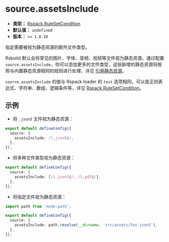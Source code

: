 # source.assetsInclude

- **类型：** [Rspack.RuleSetCondition](https://rspack.dev/config/module#condition)
- **默认值：** `undefined`
- **版本：** `>= 1.0.18`

指定需要被视为静态资源的额外文件类型。

Rsbuild 默认会将常见的图片、字体、音频、视频等文件视为静态资源。通过配置 `source.assetsInclude`，你可以添加更多的文件类型，这些新增的静态资源将按照与内置静态资源相同的规则进行处理，详见 [引用静态资源](/guide/basic/static-assets)。

`source.assetsInclude` 的值与 Rspack loader 的 `test` 选项相同，可以是正则表达式、字符串、数组、逻辑条件等，详见 [Rspack RuleSetCondition](https://rspack.dev/config/module#condition)。

## 示例

- 将 `.json5` 文件视为静态资源：

```ts
export default defineConfig({
  source: {
    assetsInclude: /\.json5$/,
  },
});
```

- 将多种文件类型视为静态资源：

```ts
export default defineConfig({
  source: {
    assetsInclude: [/\.json5$/, /\.pdf$/],
  },
});
```

- 将指定文件视为静态资源：

```ts
import path from 'node:path';

export default defineConfig({
  source: {
    assetsInclude: path.resolve(__dirname, 'src/assets/foo.json5'),
  },
});
```
